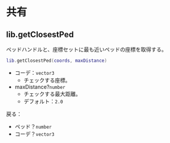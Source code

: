 # 共有

## lib.getClosestPed

ペッドハンドルと、座標セットに最も近いペッドの座標を取得する。

```lua
lib.getClosestPed(coords, maxDistance)
```

* コーデ：`vector3`
  * チェックする座標。
* maxDistance?`number`
  * チェックする最大距離。
  * デフォルト：`2.0`

戻る：

* ペッド？`number`
* コーデ？`vector3`
